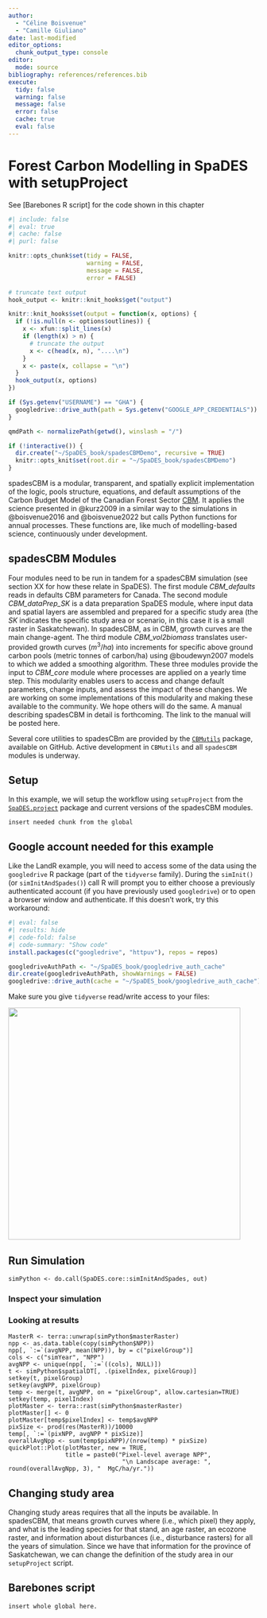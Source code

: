```yaml
---
author: 
  - "Céline Boisvenue"
  - "Camille Giuliano"
date: last-modified
editor_options:
  chunk_output_type: console
editor:
  mode: source
bibliography: references/references.bib
execute:
  tidy: false
  warning: false
  message: false
  error: false
  cache: true
  eval: false
---
```


# Forest Carbon Modelling in SpaDES with setupProject

::: {.callout-tip appearance="simple"}
See \[Barebones R script\] for the code shown in this chapter
:::

```r
#| include: false
#| eval: true
#| cache: false
#| purl: false

knitr::opts_chunk$set(tidy = FALSE, 
                      warning = FALSE, 
                      message = FALSE, 
                      error = FALSE)

# truncate text output
hook_output <- knitr::knit_hooks$get("output")

knitr::knit_hooks$set(output = function(x, options) {
  if (!is.null(n <- options$outlines)) {
    x <- xfun::split_lines(x)
    if (length(x) > n) {
      # truncate the output
      x <- c(head(x, n), "....\n")
    }
    x <- paste(x, collapse = "\n")
  }
  hook_output(x, options)
})

if (Sys.getenv("USERNAME") == "GHA") {
  googledrive::drive_auth(path = Sys.getenv("GOOGLE_APP_CREDENTIALS"))
}

qmdPath <- normalizePath(getwd(), winslash = "/")

if (!interactive()) { 
  dir.create("~/SpaDES_book/spadesCBMDemo", recursive = TRUE)
  knitr::opts_knit$set(root.dir = "~/SpaDES_book/spadesCBMDemo")
}
```

spadesCBM is a modular, transparent, and spatially explicit implementation of the logic, pools structure, equations, and default assumptions of the Carbon Budget Model of the Canadian Forest Sector [CBM](https://natural-resources.canada.ca/climate-change/climate-change-impacts-forests/carbon-accounting/carbon-budget-model/13107).
It applies the science presented in @kurz2009 in a similar way to the
simulations in @boisvenue2016 and @boisvenue2022 but calls Python
functions for annual processes. These functions are, like much of
modelling-based science, continuously under development.

## spadesCBM Modules

Four modules need to be run in tandem for a spadesCBM simulation (see section XX
for how these relate in SpaDES). The first module *CBM_defaults* reads in
defaults CBM parameters for Canada.  The second module *CBM_dataPrep_SK* is
a data preparation SpaDES module, where input data and spatial layers are
assembled and prepared for a specific study area (the *SK*
indicates the
specific study area or scenario, in this case it is a small raster in Saskatchewan). In spadesCBM, as in CBM, growth curves are
the main change-agent. The third module
*CBM_vol2biomass* translates user-provided growth curves ($m^3/ha$) into increments for specific above ground carbon pools (metric tonnes of carbon/ha) using @boudewyn2007 models to which we added a smoothing algorithm. These three modules provide the input to *CBM_core* module where processes are applied on a yearly time step.
This modularity enables users to access and change default parameters, change
inputs, and assess the impact of these changes. We are working on some
implementations of this modularity and making these available to the community.
We hope others will do the same. A manual describing spadesCBM in detail is forthcoming. The link to the manual will be posted here.

Several core utilities to spadesCBm are provided by the [`CBMutils`](https://github.com/PredictiveEcology/CBMutils@development) package, available on GitHub. Active development in `CBMutils` and all `spadesCBM` modules is underway.

## Setup

In this example, we will setup the workflow using `setupProject` from the
[`SpaDES.project`](https://spades-project.predictiveecology.org/) package and
current versions of the spadesCBM modules.

```         
insert needed chunk from the global
```

::: {#imp-gdrive .callout-important}
## Google account needed for this example

Like the LandR example, you will need to access some of the data using the `googledrive` R package (part of the `tidyverse` family). During the `simInit()` (or `simInitAndSpades()`) call R will prompt you to either choose a previously authenticated account (if you have previously used `googledrive`) or to open a browser window and authenticate. If this doesn't work, try this workaround:

```r
#| eval: false
#| results: hide
#| code-fold: false
#| code-summary: "Show code"
install.packages(c("googledrive", "httpuv"), repos = repos)

googledriveAuthPath <- "~/SpaDES_book/googledrive_auth_cache"
dir.create(googledriveAuthPath, showWarnings = FALSE)
googledrive::drive_auth(cache = "~/SpaDES_book/googledrive_auth_cache")

```

Make sure you give `tidyverse` read/write access to your files:

![](assets/img/gdriveauth.png){fig-align="center" width="467"}
:::



## Run Simulation

```         
simPython <- do.call(SpaDES.core::simInitAndSpades, out)
```

### Inspect your simulation



### Looking at results

```         
MasterR <- terra::unwrap(simPython$masterRaster)
npp <- as.data.table(copy(simPython$NPP))
npp[, `:=`(avgNPP, mean(NPP)), by = c("pixelGroup")]
cols <- c("simYear", "NPP")
avgNPP <- unique(npp[, `:=`((cols), NULL)])
t <- simPython$spatialDT[, .(pixelIndex, pixelGroup)]
setkey(t, pixelGroup)
setkey(avgNPP, pixelGroup)
temp <- merge(t, avgNPP, on = "pixelGroup", allow.cartesian=TRUE)
setkey(temp, pixelIndex)
plotMaster <- terra::rast(simPython$masterRaster)
plotMaster[] <- 0
plotMaster[temp$pixelIndex] <- temp$avgNPP
pixSize <- prod(res(MasterR))/10000
temp[, `:=`(pixNPP, avgNPP * pixSize)]
overallAvgNpp <- sum(temp$pixNPP)/(nrow(temp) * pixSize)
quickPlot::Plot(plotMaster, new = TRUE,
                title = paste0("Pixel-level average NPP",
                                "\n Landscape average: ", round(overallAvgNpp, 3), "  MgC/ha/yr."))
```

## Changing study area

Changing study areas requires that all the inputs be available. In spadesCBM, that means growth curves where (i.e., which pixel) they apply, and what is the leading species for that stand, an age raster, an ecozone raster, and information about disturbances (i.e., disturbance rasters) for all the years of simulation. Since we have that information for the province of Saskatchewan, we can change the definition of the study area in our `setupProject` script.

## Barebones script
```
insert whole global here. 
```
